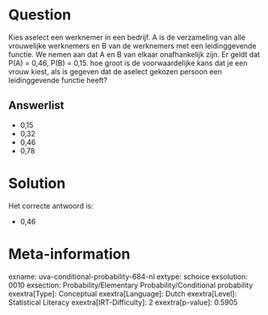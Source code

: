 Question
========

Kies aselect een werknemer in een bedrijf. A is de verzameling van alle
vrouwelijke werknemers en B van de werknemers met een leidinggevende
functie. We nemen aan dat A en B van elkaar onafhankelijk zijn. Er geldt
dat P(A) = 0,46, P(B) = 0,15. hoe groot is de voorwaardelijke kans dat
je een vrouw kiest, als is gegeven dat de aselect gekozen persoon een
leidinggevende functie heeft?

Answerlist
----------

* 0,15
* 0,32
* 0,46
* 0,78

Solution
========

Het correcte antwoord is: 

* 0,46

Meta-information
================
exname: uva-conditional-probability-684-nl
extype: schoice
exsolution: 0010
exsection: Probability/Elementary Probability/Conditional probability
exextra[Type]: Conceptual
exextra[Language]: Dutch
exextra[Level]: Statistical Literacy
exextra[IRT-Difficulty]: 2
exextra[p-value]: 0.5905
